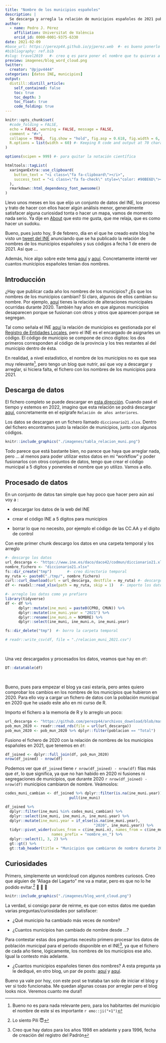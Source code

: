 ```yaml
---
title: "Nombre de los municipios españoles"
description: |
  Se descarga y arregla la relación de municipios españoles de 2021 publicada hoy por el INE. Durante 2020, cinco municipios cambiaron de nombre. En 2020 no hubo fusiones ni segregaciones, con lo que en 2021 continúan habiendo 8.131 municipios en España.
author:
  - name: Pedro J. Pérez
    affiliation: Universitat de València
    orcid_id: 0000-0001-9375-6330
date: 2021-02-09
#base_url: https://perezp44.github.io/pjperez.web  #- es bueno ponerlo
#bibliography: ref.bib
#slug: travel2019   #- creo q es para poner el nombre que tu quieras a la carpeta del post
preview: imagenes/blog_word_cloud.png
twitter:
  creator: "@pjpv4444"
categories: [datos INE, municipios]
output:
  distill::distill_article:
    self_contained: false
    toc: true
    toc_depth: 3
    toc_float: true   
    code_folding: true
---
```


```r
knitr::opts_chunk$set(
  #code_folding = FALSE,
  echo = FALSE, warning = FALSE, message = FALSE,
  comment = "#>",
  collapse = TRUE,  fig.show = "hold", fig.asp = 0.618, fig.width = 6, out.width = "70%", fig.align = "center",
  R.options = list(width = 60) #- Keeping R code and output at 70 characters wide (or less) is recommended for readability on a variety of devices and screen sizes.
)
```


```r
options(scipen = 999) #- para quitar la notación científica
```


```r
htmltools::tagList(
  xaringanExtra::use_clipboard(
    button_text = "<i class=\"fa fa-clipboard\"></i>",
    success_text = "<i class=\"fa fa-check\" style=\"color: #90BE6D\"></i>",
  ),
  rmarkdown::html_dependency_font_awesome()
)
```


Llevo unos meses en los que elijo un conjunto de datos del INE, los proceso y trato de hacer con ellos hacer algún análisis menor, generalmente satisfacer alguna curiosidad tonta o hacer un mapa, vamos de momento nada serio. Ya dije en [About](03_about.html) que esto me gusta, que me relaja, que es como hacer un sudoku.


Bueno, pues justo hoy, 9 de febrero, día en el que he creado este blog he visto un [tweet del INE](https://twitter.com/es_INE/status/1359080476003205121) anunciando que se ha publicado la relación de nombres de los municipios españoles y sus códigos a fecha 1 de enero de 2021. Así que ...

Además, hice algo sobre este tema [aquí](https://rflowers5.netlify.app/2018/01/20/municipios-espa%C3%B1oles-con-dos-nombres/) y [aquí](https://rflowers5.netlify.app/2018/01/21/mapas-de-municipios-espa%C3%B1oles-con-dos-nombres/). Concretamente intenté ver cuantos municipios españoles tenían dos nombres.


## Introducción

¿Hay que publicar cada año los nombres de los municipios? ¿Es que los nombres de los municipios cambian? Sí claro, algunos de ellos cambian su nombre. Por ejemplo, [aquí](https://www.ine.es/daco/daco42/codmun/codmun20/20codmunmod.htm) tienes la relación de alteraciones municipales ocurridas durante 2020. También hay años en que algunos municipios desaparecen porque se fusionan con otros y otros que aparecen porque se segregan. 

Tal como señala el INE [aquí](https://www.ine.es/dyngs/INEbase/es/operacion.htm?c=Estadistica_C&cid=1254736177031&menu=ultiDatos&idp=1254734710990) la relación de municipios es gestionada por el [Registro de Entidades Locales](https://www.mptfp.gob.es/portal/politica-territorial/local/sistema_de_informacion_local_-SIL-/registro_eell.html), pero el INE es el encargado de asignarles un código. El código de municipio se compone de cinco dígitos: los dos primeros corresponden al código de la provincia y los tres restantes al del municipio dentro de ésta.

En realidad, a nivel estadístico, el nombre de los municipios no es que sea muy relevante^[Bueno no es para nada relevante pero, para los habitantes del municipio el nombre de este sí es importante `r emo::ji("+1")`], pero tengo un blog que nutrir, así que voy a descargar y arreglar, si hiciera falta, el fichero con los nombres de los municipios para 2021. 


## Descarga de datos

El fichero completo se puede descargar en [esta dirección](https://www.ine.es/daco/daco42/codmun/diccionario21.xlsx). Cuando pasé el tiempo y estemos en 2022, imagino que esta relación se podrá descargar [aquí](https://www.ine.es/dyngs/INEbase/es/operacion.htm?c=Estadistica_C&cid=1254736177031&menu=ultiDatos&idp=1254734710990), concretamente en el epígrafe `Relación de años anteriores`.

Los datos se descargan en un fichero llamado `diccionario21.xlsx`. Dentro del fichero encontramos justo la relación de municipios, junto con algunos códigos. 


```r
knitr::include_graphics("./imagenes/tabla_relacion_muni.png")
```
 
Todo parece que está bastante bien, no parece que haya que arreglar nada, pero ... al menos para poder utilizar estos datos en mi "workflow" y poder fusionarlos con otros conjuntos de datos, tengo que crear el código municipal a 5 dígitos y ponereles el nombre que yo utilizo. Vamos a ello.

## Procesado de datos

En un conjunto de datos tan simple que hay poco que hacer pero aún así voy a :

- descargar los datos de la web del INE

- crear el código INE a 5 dígitos para municipios

- borrar lo que no necesito, por ejemplo el código de las CC.AA y el dígito de control

Con este primer chunk descargo los datos en una carpeta temporal y los arreglo

```r
#- descargo los datos 
url_descarga <- "https://www.ine.es/daco/daco42/codmun/diccionario21.xlsx"
nombre_fichero <- "diccionario21.xlsx"
fs::dir_create("tmp")       #- creo directorio temporal
my_ruta <- paste0("./tmp/", nombre_fichero) 
curl::curl_download(url = url_descarga, destfile = my_ruta) #- descargo fichero
df <- readxl::read_xlsx(path = my_ruta, skip = 1)   #- importo los datos

#- arreglo los datos como yo prefiero
library(tidyverse)
df <- df %>% 
      dplyr::mutate(ine_muni = paste0(CPRO, CMUN)) %>% 
      dplyr::mutate(ine_muni.year = "2021") %>% 
      dplyr::rename(ine_muni.n = NOMBRE) %>% 
      dplyr::select(ine_muni, ine_muni.n, ine_muni.year)

fs::dir_delete("tmp")  #- borro la carpeta temporal

# readr::write_csv(df, file = "./relacion_muni_2021.csv")  
```

<br>

Una vez descargados y procesados los datos, veamos que hay en `df`:

```r
DT::datatable(df)
```

<br>

Bueno, pues para empezar el blog ya casi estaría, pero antes quiero comprobar los cambios en los nombres de los municipios que hubieron en 2020. Para ello voy a cargar un fichero de datos con la población municipal en 2020 que he usado este año en mi curso de R.

Importo el fichero a la memoria de R y lo arreglo un poco:

```r
url_descarga <- "https://github.com/perezp44/archivos_download/blob/master/pob_municipal_2020.rds?raw=true"
pob_mun_2020 <- readr::read_rds(file = url(url_descarga))
pob_mun_2020 <- pob_mun_2020 %>% dplyr::filter(poblacion == "Total")
```

Fusiono el fichero de 2020 con la relación de nombres de los municipios españoles en 2021, que tenemos en `df`:

```r
df_joined <- dplyr::full_join(df, pob_mun_2020) 
nrow(df_joined) - nrow(df)
```

Podemos ver que `df_joined` tiene `r nrow(df_joined) - nrow(df)` filas más que `df`, lo que significa, ya que no han habido en 2020 ni fusiones ni segregaciones de municipios, que durante 2020 `r nrow(df_joined) - nrow(df)` municipios cambiaron de nombre. Veámoslos:

```r
codes_muni_cambian <- df_joined %>% dplyr::filter(is.na(ine_muni.year)) %>% 
                             pull(ine_muni)

df_joined %>% 
  dplyr::filter(ine_muni %in% codes_muni_cambian) %>% 
  dplyr::select(ine_muni, ine_muni.n, ine_muni.year) %>%  
  dplyr::mutate(ine_muni.year = if_else(is.na(ine_muni.year), 
                                        "2020", ine_muni.year)) %>% 
  tidyr::pivot_wider(values_from = c(ine_muni.n), names_from = c(ine_muni.year), 
                     names_prefix = "nombre_en_") %>% 
  dplyr::select(1, 3, 2) %>% 
  gt::gt() %>% 
  gt::tab_header(title = "Municipios que cambiaron de nombre durante 2020")
```


## Curiosidades

Primero, simplemente un wordcloud con algunos nombres curiosos. Creo que alguien de "Aliaga del Lagarto" me va a matar, pero es que no lo he podido evitar.^[Lo siento Pili 😇]   🤣 🦎 🤣


```r
knitr::include_graphics("./imagenes/blog_word_cloud.png")
```


La verdad, si consigo parar de reirme, es que con estos datos me quedan varias preguntas/curiosidades por satisfacer:

- ¿Qué municipio ha cambiado más veces de nombre?

- ¿Cuantos municipios han cambiado de nombre desde ...?

Para contestar estas dos preguntas necesito primero procesar los datos de población municipal para el periodo disponible en el INE^[Creo que hay datos para los años 1998 en adelante y para 1996, fecha de creación del registro del Padrón], ya que el fichero de cada año tiene, lógicamente, los nombres de los municipios ese año. Igual la contesto más adelante.

- ¿Cuantos municipios españoles tienen dos nombres? A esta pregunta ya le dediqué, en otro blog, un par de posts:  [aquí](https://rflowers5.netlify.app/2018/01/20/municipios-espa%C3%B1oles-con-dos-nombres/) y [aquí](https://rflowers5.netlify.app/2018/01/21/mapas-de-municipios-espa%C3%B1oles-con-dos-nombres/).  


Bueno ya vale por hoy, con este post se trataba tan solo de iniciar el blog y ver si todo funcionaba. Me quedan algunas cosas por arreglar pero el blog looks nice. Veremos cuanto me dura!!

